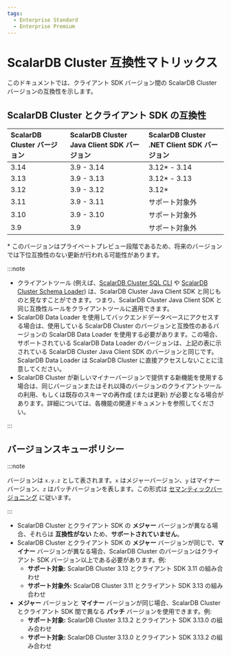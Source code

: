 ```yaml
---
tags:
  - Enterprise Standard
  - Enterprise Premium
---
```


# ScalarDB Cluster 互換性マトリックス


<TranslationBanner />

このドキュメントでは、クライアント SDK バージョン間の ScalarDB Cluster バージョンの互換性を示します。

## ScalarDB Cluster とクライアント SDK の互換性

| ScalarDB Cluster バージョン | ScalarDB Cluster Java Client SDK バージョン | ScalarDB Cluster .NET Client SDK バージョン |
|:-----------------------|:---------------------------------------|:---------------------------------------|
| 3.14                   | 3.9 - 3.14                             | 3.12* - 3.14                           |
| 3.13                   | 3.9 - 3.13                             | 3.12* - 3.13                           |
| 3.12                   | 3.9 - 3.12                             | 3.12*                                      |
| 3.11                   | 3.9 - 3.11                             | サポート対象外                         |
| 3.10                   | 3.9 - 3.10                             | サポート対象外                         |
| 3.9                    | 3.9                                    | サポート対象外                         |

\* このバージョンはプライベートプレビュー段階であるため、将来のバージョンでは下位互換性のない更新が行われる可能性があります。

:::note

- クライアントツール (例えば、[ScalarDB Cluster SQL CLI](developer-guide-for-scalardb-cluster-with-java-api.mdx#sql-cli) や [ScalarDB Cluster Schema Loader](developer-guide-for-scalardb-cluster-with-java-api.mdx#クラスター用-schema-loader)) は、ScalarDB Cluster Java Client SDK と同じものと見なすことができます。つまり、ScalarDB Cluster Java Client SDK と同じ互換性ルールをクライアントツールに適用できます。
- ScalarDB Data Loader を使用してバックエンドデータベースにアクセスする場合は、使用している ScalarDB Cluster のバージョンと互換性のあるバージョンの ScalarDB Data Loader を使用する必要があります。この場合、サポートされている ScalarDB Data Loader のバージョンは、上記の表に示されている ScalarDB Cluster Java Client SDK のバージョンと同じです。ScalarDB Data Loader は ScalarDB Cluster に直接アクセスしないことに注意してください。
- ScalarDB Cluster が新しいマイナーバージョンで提供する新機能を使用する場合は、同じバージョンまたはそれ以降のバージョンのクライアントツールの利用、もしくは既存のスキーマの再作成 (または更新) が必要となる場合があります。詳細については、各機能の関連ドキュメントを参照してください。

:::

## バージョンスキューポリシー

:::note

バージョンは `x.y.z` として表されます。`x` はメジャーバージョン、`y` はマイナーバージョン、`z` はパッチバージョンを表します。この形式は [セマンティックバージョニング](https://semver.org/) に従います。

:::

- ScalarDB Cluster とクライアント SDK の **メジャー** バージョンが異なる場合、それらは **互換性がない** ため、**サポートされていません**。
- ScalarDB Cluster とクライアント SDK の **メジャー** バージョンが同じで、**マイナー** バージョンが異なる場合、ScalarDB Cluster のバージョンはクライアント SDK バージョン以上である必要があります。例:
  - **サポート対象:** ScalarDB Cluster 3.13 とクライアント SDK 3.11 の組み合わせ
  - **サポート対象外:** ScalarDB Cluster 3.11 とクライアント SDK 3.13 の組み合わせ
- **メジャー** バージョンと **マイナー** バージョンが同じ場合、ScalarDB Cluster とクライアント SDK 間で異なる **パッチ** バージョンを使用できます。例:
  - **サポート対象:** ScalarDB Cluster 3.13.2 とクライアント SDK 3.13.0 の組み合わせ
  - **サポート対象:** ScalarDB Cluster 3.13.0 とクライアント SDK 3.13.2 の組み合わせ
